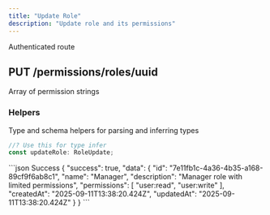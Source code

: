 ```yaml
---
title: "Update Role"
description: "Update role and its permissions"
---
```


<Info>Authenticated route</Info>
## PUT /permissions/roles/uuid

<ResponseField
  name="uuid"
  type="param"
  example="7e11fb1c-4a36-4b35-a168-89cf9f6ab8c1"
  required
/>

<Expandable title="Update Schema">
  <ResponseField
    name="name"
    type="string"
    example="Manager"
  />
  <ResponseField
    name="description"
    type="string"
    example="Manager role with limited permissions"
  />
  <ResponseField
    name="permissions"
    type="string[]"
    example="['user:read', 'user:write']"
  >
    Array of permission strings
  </ResponseField>
</Expandable>

### Helpers

Type and schema helpers for parsing and inferring types

```ts RoleWithPermissions
//? Use this for type infer
const updateRole: RoleUpdate;
```

<ResponseExample>
```json Success
{
    "success": true,
    "data": {
        "id": "7e11fb1c-4a36-4b35-a168-89cf9f6ab8c1",
        "name": "Manager",
        "description": "Manager role with limited permissions",
        "permissions": [
            "user:read",
            "user:write"
        ],
        "createdAt": "2025-09-11T13:38:20.424Z",
        "updatedAt": "2025-09-11T13:38:20.424Z"
    }
}
```
</ResponseExample>
